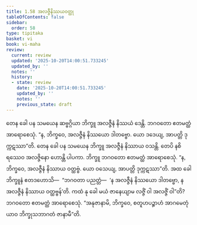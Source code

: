 ```yaml
---
title: 1.58 အလဇ္ဇီနိဿယဝတ္ထု
tableOfContents: false
sidebar:
  order: 58
type: tipitaka
basket: vi
book: vi-maha
review:
  current: review
  updated: '2025-10-20T14:00:51.733245'
  updated_by: ''
  notes: ''
  history:
  - state: review
    date: '2025-10-20T14:00:51.733245'
    updated_by: ''
    notes: ''
    previous_state: draft
---
```



<DynamicBreadcrumb />


<ReviewStatus review={frontmatter.review} showDetails={true} />

<HypothesisAnnotation frontmatter={frontmatter} />

<Division number="120" book="vi-maha" e="ch" v="3" p="127">

<Paragraph number="504" book="vi-maha">
တေန ခေါ ပန သမယေန ဆဗ္ဗဂ္ဂိယာ ဘိက္ခူ အလဇ္ဇီနံ နိဿယံ ဒေန္တိ. ဘဂဝတော ဧတမတ္ထံ အာရောစေသုံ. “န, ဘိက္ခဝေ, အလဇ္ဇီနံ နိဿယော ဒါတဗ္ဗော. ယော ဒဒေယျ, အာပတ္တိ ဒုက္ကဋဿာ”တိ.
</Paragraph>

<Paragraph number="505" book="vi-maha">
တေန ခေါ ပန သမယေန ဘိက္ခူ အလဇ္ဇီနံ နိဿာယ ဝသန္တိ. တေပိ နစိရဿေဝ အလဇ္ဇိနော ဟောန္တိ ပါပကာ. ဘိက္ခူ ဘဂဝတော ဧတမတ္ထံ အာရောစေသုံ. “န, ဘိက္ခဝေ, အလဇ္ဇီနံ နိဿာယ ဝတ္ထဗ္ဗံ. ယော ဝသေယျ, အာပတ္တိ ဒုက္ကဋဿာ”တိ.
</Paragraph>

<Paragraph number="506" book="vi-maha">
အထ ခေါ ဘိက္ခူနံ ဧတဒဟောသိ—  “ဘဂဝတာ ပညတ္တံ—  ‘န အလဇ္ဇီနံ နိဿယော ဒါတဗ္ဗော, န အလဇ္ဇီနံ နိဿာယ ဝတ္ထဗ္ဗန်’တိ. ကထံ နု ခေါ မယံ ဇာနေယျာမ လဇ္ဇိံ ဝါ အလဇ္ဇိံ ဝါ”တိ? ဘဂဝတော ဧတမတ္ထံ အာရောစေသုံ. “အနုဇာနာမိ, ဘိက္ခဝေ, စတူဟပဉ္စာဟံ အာဂမေတုံ ယာဝ ဘိက္ခုသဘာဂတံ ဇာနာမီ”တိ.
</Paragraph>
</Division>